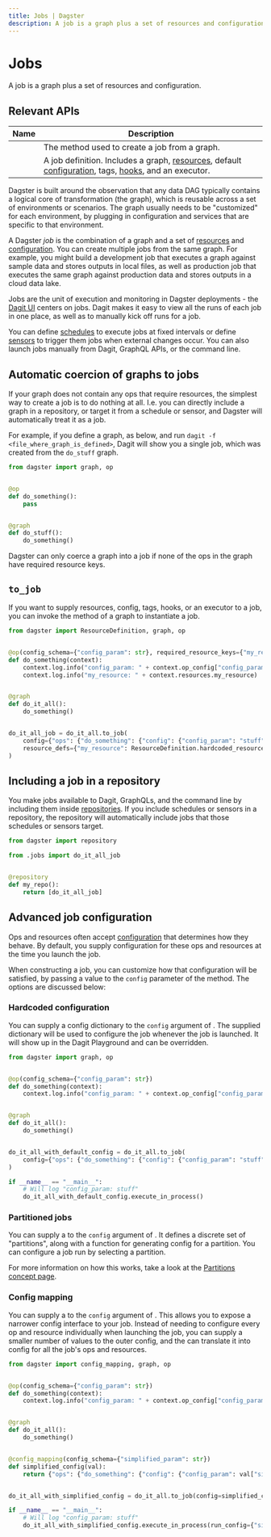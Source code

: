 ```yaml
---
title: Jobs | Dagster
description: A job is a graph plus a set of resources and configuration.
---
```


# Jobs

A job is a graph plus a set of resources and configuration.

## Relevant APIs

| Name                                                  | Description                                                                                                                                                                                                    |
| ----------------------------------------------------- | -------------------------------------------------------------------------------------------------------------------------------------------------------------------------------------------------------------- |
| <PyObject object="GraphDefinition" method="to_job" /> | The method used to create a job from a graph.                                                                                                                                                                  |
| <PyObject object="JobDefinition" />                   | A job definition.  Includes a graph, [resources](/concepts/resources), default [configuration](/concepts/configuration/config-schema), tags, [hooks](/concepts/solids-pipelines/op-hooks), and an executor. |

Dagster is built around the observation that any data DAG typically contains a logical core of transformation (the graph), which is reusable across a set of environments or scenarios. The graph usually needs to be "customized" for each environment, by plugging in configuration and services that are specific to that environment.

A Dagster _job_ is the combination of a graph and a set of [resources](/concepts/resources) and [configuration](/concepts/configuration/config-schema).  You can create multiple jobs from the same graph.  For example, you might build a development job that executes a graph against sample data and stores outputs in local files, as well as production job that executes the same graph against production data and stores outputs in a cloud data lake.

Jobs are the unit of execution and monitoring in Dagster deployments - the [Dagit UI](/concepts/dagit/dagit) centers on jobs.  Dagit makes it easy to view all the runs of each job in one place, as well as to manually kick off runs for a job.

You can define [schedules](/concepts/partitions-schedules-sensors/schedules) to execute jobs at fixed intervals or define [sensors](/concepts/partitions-schedules-sensors/sensors) to trigger them jobs when external changes occur. You can also launch jobs manually from Dagit, GraphQL APIs, or the command line.

## Automatic coercion of graphs to jobs

If your graph does not contain any ops that require resources, the simplest way to create a job is to do nothing at all.  I.e. you can directly include a graph in a repository, or target it from a schedule or sensor, and Dagster will automatically treat it as a job.

For example, if you define a graph, as below, and run `dagit -f <file_where_graph_is_defined>`, Dagit will show you a single job, which was created from the `do_stuff` graph.

```python file=/concepts/solids_pipelines/coerce_job.py
from dagster import graph, op


@op
def do_something():
    pass


@graph
def do_stuff():
    do_something()
```

Dagster can only coerce a graph into a job if none of the ops in the graph have required resource keys.

<!-- TODO: add screenshot -->

## `to_job`

If you want to supply resources, config, tags, hooks, or an executor to a job, you can invoke the <PyObject object="GraphDefinition" method="to_job" /> method of a graph to instantiate a job.

```python file=/concepts/solids_pipelines/jobs.py
from dagster import ResourceDefinition, graph, op


@op(config_schema={"config_param": str}, required_resource_keys={"my_resource"})
def do_something(context):
    context.log.info("config_param: " + context.op_config["config_param"])
    context.log.info("my_resource: " + context.resources.my_resource)


@graph
def do_it_all():
    do_something()


do_it_all_job = do_it_all.to_job(
    config={"ops": {"do_something": {"config": {"config_param": "stuff"}}}},
    resource_defs={"my_resource": ResourceDefinition.hardcoded_resource("hello")},
)
```

## Including a job in a repository

You make jobs available to Dagit, GraphQLs, and the command line by including them inside [repositories](/concepts/repositories-workspaces/repositories). If you include schedules or sensors in a repository, the repository will automatically include jobs that those schedules or sensors target.

```python file=/concepts/solids_pipelines/repo_with_job.py
from dagster import repository

from .jobs import do_it_all_job


@repository
def my_repo():
    return [do_it_all_job]
```

## Advanced job configuration

Ops and resources often accept [configuration](/concepts/configuration/config-schema) that determines how they behave. By default, you supply configuration for these ops and resources at the time you launch the job.

When constructing a job, you can customize how that configuration will be satisfied, by passing a value to the `config` parameter of the <PyObject object="GraphDefinition" method="to_job" /> method.  The options are discussed below:

### Hardcoded configuration

You can supply a config dictionary to the `config` argument of <PyObject object="GraphDefinition" method="to_job" />. The supplied dictionary will be used to configure the job whenever the job is launched. It will show up in the Dagit Playground and can be overridden.

```python file=/concepts/solids_pipelines/jobs_with_default_config.py
from dagster import graph, op


@op(config_schema={"config_param": str})
def do_something(context):
    context.log.info("config_param: " + context.op_config["config_param"])


@graph
def do_it_all():
    do_something()


do_it_all_with_default_config = do_it_all.to_job(
    config={"ops": {"do_something": {"config": {"config_param": "stuff"}}}},
)

if __name__ == "__main__":
    # Will log "config_param: stuff"
    do_it_all_with_default_config.execute_in_process()
```

### Partitioned jobs

You can supply a <PyObject object="PartitionedConfig" /> to the `config` argument of <PyObject object="GraphDefinition" method="to_job" />. It defines a discrete set of "partitions", along with a function for generating config for a partition. You can configure a job run by selecting a partition.

For more information on how this works, take a look at the [Partitions concept page](/concepts/partitions-schedules-sensors/partitions).

### Config mapping

You can supply a <PyObject object="ConfigMapping" /> to the `config` argument of <PyObject object="GraphDefinition" method="to_job" />. This allows you to expose a narrower config interface to your job.  Instead of needing to configure every op and resource individually when launching the job, you can supply a smaller number of values to the outer config, and the <PyObject object="ConfigMapping" /> can translate it into config for all the job's ops and resources.

```python file=/concepts/solids_pipelines/jobs_with_config_mapping.py
from dagster import config_mapping, graph, op


@op(config_schema={"config_param": str})
def do_something(context):
    context.log.info("config_param: " + context.op_config["config_param"])


@graph
def do_it_all():
    do_something()


@config_mapping(config_schema={"simplified_param": str})
def simplified_config(val):
    return {"ops": {"do_something": {"config": {"config_param": val["simplified_param"]}}}}


do_it_all_with_simplified_config = do_it_all.to_job(config=simplified_config)

if __name__ == "__main__":
    # Will log "config_param: stuff"
    do_it_all_with_simplified_config.execute_in_process(run_config={"simplified_param": "stuff"})
```
